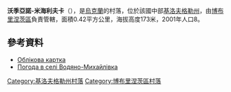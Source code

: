 {{coord|47|57|41|N|32|0|54|E|scale:100000_region:UA|display=title}}

'''沃季亞諾-米海利夫卡'''（{{lang-uk|Водяно-Михайлівка}}），是[[烏克蘭|烏克蘭]]的村落，位於該國中部[[基洛夫格勒州|基洛夫格勒州]]，由[[博布里涅茨區|博布里涅茨區]]負責管轄，面積0.42平方公里，海拔高度173米，2001年人口8。

==參考資料==
* [http://gska2.rada.gov.ua/pls/z7502/A005?rdat1=11.11.2008&rf7571=16388 Облікова картка]{{dead link|date=2018年3月 |bot=InternetArchiveBot |fix-attempted=yes }}
* [http://weather.in.ua/ua/kirovogradskaja/4300 Погода в селі Водяно-Михайлівка] {{Wayback|url=http://weather.in.ua/ua/kirovogradskaja/4300 |date=20111220134157 }}

{{DEFAULTSORT:Водяно-Михайлівка}}
[[Category:基洛夫格勒州村落|Category:基洛夫格勒州村落]]
[[Category:博布里涅茨區村落|Category:博布里涅茨區村落]]


{{Kirovohrad-geo-stub}}